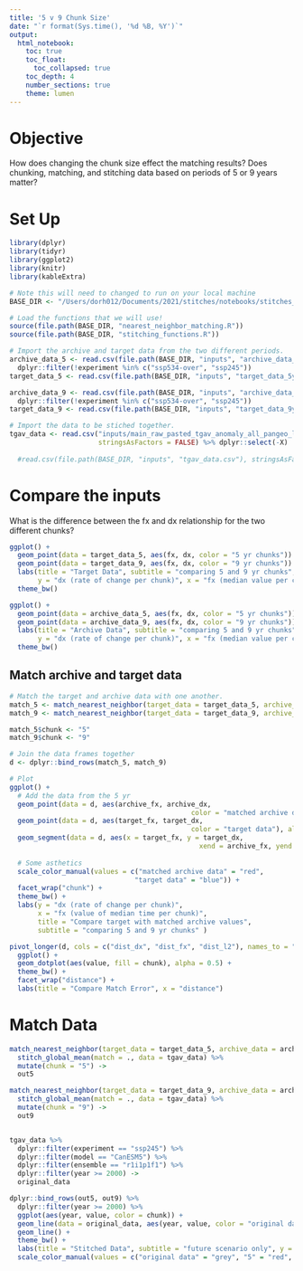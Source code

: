 ```yaml
---
title: '5 v 9 Chunk Size'
date: "`r format(Sys.time(), '%d %B, %Y')`"
output: 
  html_notebook: 
    toc: true
    toc_float:
      toc_collapsed: true
    toc_depth: 4
    number_sections: true
    theme: lumen
---
```


# Objective


How does changing the chunk size effect the matching results? Does chunking, matching, and stitching data based on periods of 5 or 9 years matter? 


# Set Up 

```r
library(dplyr)
library(tidyr)
library(ggplot2)
library(knitr)
library(kableExtra)

# Note this will need to changed to run on your local machine 
BASE_DIR <- "/Users/dorh012/Documents/2021/stitches/notebooks/stitches_dev"

# Load the functions that we will use! 
source(file.path(BASE_DIR, "nearest_neighbor_matching.R"))
source(file.path(BASE_DIR, "stitching_functions.R"))

# Import the archive and target data from the two different periods. 
archive_data_5 <- read.csv(file.path(BASE_DIR, "inputs", "archive_data_5yrs.csv"), stringsAsFactors = FALSE) %>% 
  dplyr::filter(!experiment %in% c("ssp534-over", "ssp245"))
target_data_5 <- read.csv(file.path(BASE_DIR, "inputs", "target_data_5yrs.csv"), stringsAsFactors = FALSE)

archive_data_9 <- read.csv(file.path(BASE_DIR, "inputs", "archive_data_9yrs.csv"), stringsAsFactors = FALSE)  %>% 
  dplyr::filter(!experiment %in% c("ssp534-over", "ssp245"))
target_data_9 <- read.csv(file.path(BASE_DIR, "inputs", "target_data_9yrs.csv"), stringsAsFactors = FALSE)

# Import the data to be stiched together. 
tgav_data <- read.csv("inputs/main_raw_pasted_tgav_anomaly_all_pangeo_list_models.csv", 
                      stringsAsFactors = FALSE) %>% dplyr::select(-X)
  
  #read.csv(file.path(BASE_DIR, "inputs", "tgav_data.csv"), stringsAsFactors = FALSE)
```

# Compare the inputs 

What is the difference between the fx and dx relationship for the two different chunks? 

```r
ggplot() + 
  geom_point(data = target_data_5, aes(fx, dx, color = "5 yr chunks")) + 
  geom_point(data = target_data_9, aes(fx, dx, color = "9 yr chunks")) + 
  labs(title = "Target Data", subtitle = "comparing 5 and 9 yr chunks", 
       y = "dx (rate of change per chunk)", x = "fx (median value per chunk)") + 
  theme_bw()
```


```r
ggplot() + 
  geom_point(data = archive_data_5, aes(fx, dx, color = "5 yr chunks")) + 
  geom_point(data = archive_data_9, aes(fx, dx, color = "9 yr chunks")) + 
  labs(title = "Archive Data", subtitle = "comparing 5 and 9 yr chunks", 
       y = "dx (rate of change per chunk)", x = "fx (median value per chunk)") + 
  theme_bw()
```


## Match archive and target data 


```r
# Match the target and archive data with one another. 
match_5 <- match_nearest_neighbor(target_data = target_data_5, archive_data = archive_data_5)
match_9 <- match_nearest_neighbor(target_data = target_data_9, archive_data = archive_data_9)

match_5$chunk <- "5"
match_9$chunk <- "9"
```


```r
# Join the data frames together 
d <- dplyr::bind_rows(match_5, match_9)

# Plot 
ggplot() + 
  # Add the data from the 5 yr 
  geom_point(data = d, aes(archive_fx, archive_dx,  
                                             color = "matched archive data")) + 
  geom_point(data = d, aes(target_fx, target_dx,  
                                             color = "target data"), alpha = 0.4) + 
  geom_segment(data = d, aes(x = target_fx, y = target_dx, 
                                               xend = archive_fx, yend = archive_dx), alpha = 0.4) +
  
  # Some asthetics 
  scale_color_manual(values = c("matched archive data" = "red", 
                               "target data" = "blue")) +
  facet_wrap("chunk") +
  theme_bw() + 
  labs(y = "dx (rate of change per chunk)", 
       x = "fx (value of median time per chunk)", 
       title = "Compare target with matched archive values", 
       subtitle = "comparing 5 and 9 yr chunks" )
```

```r
pivot_longer(d, cols = c("dist_dx", "dist_fx", "dist_l2"), names_to = "distance", values_to = "value") %>% 
  ggplot() + 
  geom_dotplot(aes(value, fill = chunk), alpha = 0.5) + 
  theme_bw() + 
  facet_wrap("distance") + 
  labs(title = "Compare Match Error", x = "distance")
```

# Match Data 

```r

match_nearest_neighbor(target_data = target_data_5, archive_data = archive_data_5) %>% 
  stitch_global_mean(match = ., data = tgav_data) %>% 
  mutate(chunk = "5") -> 
  out5

match_nearest_neighbor(target_data = target_data_9, archive_data = archive_data_9) %>% 
  stitch_global_mean(match = ., data = tgav_data) %>% 
  mutate(chunk = "9") -> 
  out9


tgav_data %>%  
  dplyr::filter(experiment == "ssp245") %>%  
  dplyr::filter(model == "CanESM5") %>%  
  dplyr::filter(ensemble == "r1i1p1f1") %>%  
  dplyr::filter(year >= 2000) ->
  original_data

dplyr::bind_rows(out5, out9) %>% 
  dplyr::filter(year >= 2000) %>% 
  ggplot(aes(year, value, color = chunk)) + 
  geom_line(data = original_data, aes(year, value, color = "original data")) + 
  geom_line() + 
  theme_bw() +
  labs(title = "Stitched Data", subtitle = "future scenario only", y = "Deg C", x = "Year") + 
  scale_color_manual(values = c("original data" = "grey", "5" = "red", "9" = "blue"))

```





